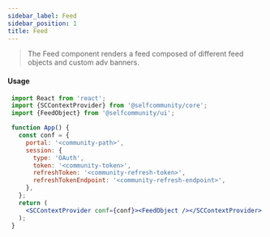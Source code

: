 ```yaml
---
sidebar_label: Feed
sidebar_position: 1
title: Feed
---
```


> The Feed component renders a feed composed of different feed objects and custom adv banners.


<Logged><Feed /></Logged>

#### Usage

```jsx
 import React from 'react';
 import {SCContextProvider} from '@selfcommunity/core';
 import {FeedObject} from '@selfcommunity/ui';

 function App() {
   const conf = {
     portal: '<community-path>',
     session: {
       type: 'OAuth',
       token: '<community-token>',
       refreshToken: '<community-refresh-token>',
       refreshTokenEndpoint: '<community-refresh-endpoint>',
     },
   };
   return (
     <SCContextProvider conf={conf}><FeedObject /></SCContextProvider>
   );
 }
```